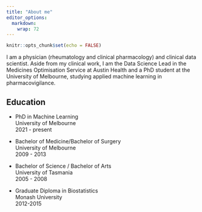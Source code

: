 ```yaml
---
title: "About me"
editor_options: 
  markdown: 
    wrap: 72
---
```


```r
knitr::opts_chunk$set(echo = FALSE)
```

I am a physician (rheumatology and clinical pharmacology) and clinical
data scientist. Aside from my clinical work, I am the Data Science Lead
in the Medicines Optimisation Service at Austin Health and a PhD student
at the University of Melbourne, studying applied machine learning in
pharmacovigilance.

## Education

-   PhD in Machine Learning\
    University of Melbourne\
    2021 - present

-   Bachelor of Medicine/Bachelor of Surgery\
    University of Melbourne\
    2009 - 2013

-   Bachelor of Science / Bachelor of Arts\
    University of Tasmania\
    2005 - 2008

-   Graduate Diploma in Biostatistics\
    Monash University\
    2012-2015
